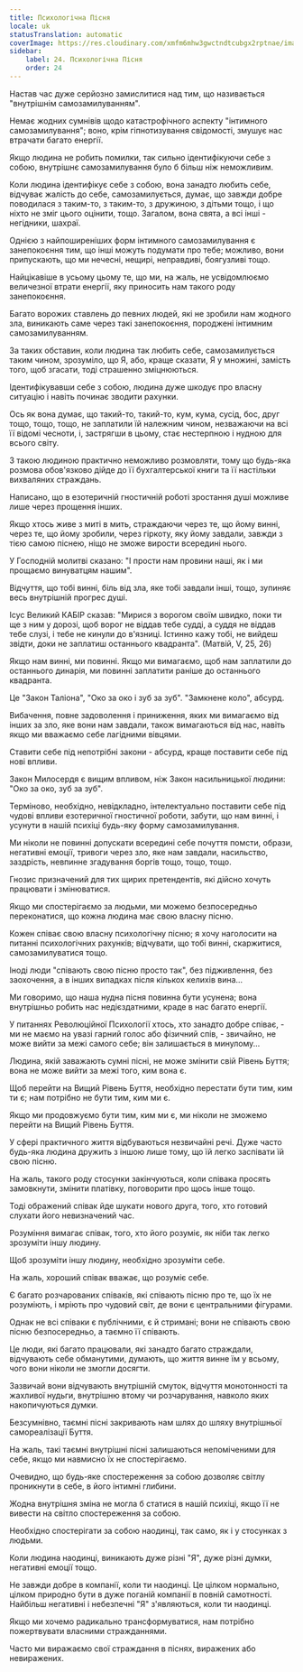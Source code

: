 ```yaml
---
title: Психологічна Пісня
locale: uk
statusTranslation: automatic
coverImage: https://res.cloudinary.com/xmfm6mhw3gwctndtcubgx2rptnae/image/upload/v1740468922/small_cover_tratado_de_psicologia_revolucionaria_a4c0dca4e0.webp
sidebar:
    label: 24. Психологічна Пісня
    order: 24
---
```

Настав час дуже серйозно замислитися над тим, що називається "внутрішнім самозамилуванням".

Немає жодних сумнівів щодо катастрофічного аспекту "інтимного самозамилування"; воно, крім гіпнотизування свідомості, змушує нас втрачати багато енергії.

Якщо людина не робить помилки, так сильно ідентифікуючи себе з собою, внутрішнє самозамилування було б більш ніж неможливим.

Коли людина ідентифікує себе з собою, вона занадто любить себе, відчуває жалість до себе, самозамилується, думає, що завжди добре поводилася з таким-то, з таким-то, з дружиною, з дітьми тощо, і що ніхто не зміг цього оцінити, тощо. Загалом, вона свята, а всі інші - негідники, шахраї.

Однією з найпоширеніших форм інтимного самозамилування є занепокоєння тим, що інші можуть подумати про тебе; можливо, вони припускають, що ми нечесні, нещирі, неправдиві, боягузливі тощо.

Найцікавіше в усьому цьому те, що ми, на жаль, не усвідомлюємо величезної втрати енергії, яку приносить нам такого роду занепокоєння.

Багато ворожих ставлень до певних людей, які не зробили нам жодного зла, виникають саме через такі занепокоєння, породжені інтимним самозамилуванням.

За таких обставин, коли людина так любить себе, самозамилується таким чином, зрозуміло, що Я, або, краще сказати, Я у множині, замість того, щоб згасати, тоді страшенно зміцнюються.

Ідентифікувавши себе з собою, людина дуже шкодує про власну ситуацію і навіть починає зводити рахунки.

Ось як вона думає, що такий-то, такий-то, кум, кума, сусід, бос, друг тощо, тощо, тощо, не заплатили їй належним чином, незважаючи на всі її відомі чесноти, і, застрягши в цьому, стає нестерпною і нудною для всього світу.

З такою людиною практично неможливо розмовляти, тому що будь-яка розмова обов'язково дійде до її бухгалтерської книги та її настільки вихваляних страждань.

Написано, що в езотеричній гностичній роботі зростання душі можливе лише через прощення інших.

Якщо хтось живе з миті в мить, страждаючи через те, що йому винні, через те, що йому зробили, через гіркоту, яку йому завдали, завжди з тією самою піснею, ніщо не зможе вирости всередині нього.

У Господній молитві сказано: "І прости нам провини наші, як і ми прощаємо винуватцям нашим".

Відчуття, що тобі винні, біль від зла, яке тобі завдали інші, тощо, зупиняє весь внутрішній прогрес душі.

Ісус Великий КАБІР сказав: "Мирися з ворогом своїм швидко, поки ти ще з ним у дорозі, щоб ворог не віддав тебе судді, а суддя не віддав тебе слузі, і тебе не кинули до в'язниці. Істинно кажу тобі, не вийдеш звідти, доки не заплатиш останнього квадранта". (Матвій, V, 25, 26)

Якщо нам винні, ми повинні. Якщо ми вимагаємо, щоб нам заплатили до останнього динарія, ми повинні заплатити раніше до останнього квадранта.

Це "Закон Таліона", "Око за око і зуб за зуб". "Замкнене коло", абсурд.

Вибачення, повне задоволення і приниження, яких ми вимагаємо від інших за зло, яке вони нам завдали, також вимагаються від нас, навіть якщо ми вважаємо себе лагідними вівцями.

Ставити себе під непотрібні закони - абсурд, краще поставити себе під нові впливи.

Закон Милосердя є вищим впливом, ніж Закон насильницької людини: "Око за око, зуб за зуб".

Терміново, необхідно, невідкладно, інтелектуально поставити себе під чудові впливи езотеричної гностичної роботи, забути, що нам винні, і усунути в нашій психіці будь-яку форму самозамилування.

Ми ніколи не повинні допускати всередині себе почуття помсти, образи, негативні емоції, тривоги через зло, яке нам завдали, насильство, заздрість, невпинне згадування боргів тощо, тощо, тощо.

Гнозис призначений для тих щирих претендентів, які дійсно хочуть працювати і змінюватися.

Якщо ми спостерігаємо за людьми, ми можемо безпосередньо переконатися, що кожна людина має свою власну пісню.

Кожен співає свою власну психологічну пісню; я хочу наголосити на питанні психологічних рахунків; відчувати, що тобі винні, скаржитися, самозамилуватися тощо.

Іноді люди "співають свою пісню просто так", без підживлення, без заохочення, а в інших випадках після кількох келихів вина...

Ми говоримо, що наша нудна пісня повинна бути усунена; вона внутрішньо робить нас недієздатними, краде в нас багато енергії.

У питаннях Революційної Психології хтось, хто занадто добре співає, - ми не маємо на увазі гарний голос або фізичний спів, - звичайно, не може вийти за межі самого себе; він залишається в минулому...

Людина, якій заважають сумні пісні, не може змінити свій Рівень Буття; вона не може вийти за межі того, ким вона є.

Щоб перейти на Вищий Рівень Буття, необхідно перестати бути тим, ким ти є; нам потрібно не бути тим, ким ми є.

Якщо ми продовжуємо бути тим, ким ми є, ми ніколи не зможемо перейти на Вищий Рівень Буття.

У сфері практичного життя відбуваються незвичайні речі. Дуже часто будь-яка людина дружить з іншою лише тому, що їй легко заспівати їй свою пісню.

На жаль, такого роду стосунки закінчуються, коли співака просять замовкнути, змінити платівку, поговорити про щось інше тощо.

Тоді ображений співак йде шукати нового друга, того, хто готовий слухати його невизначений час.

Розуміння вимагає співак, того, хто його розуміє, як ніби так легко зрозуміти іншу людину.

Щоб зрозуміти іншу людину, необхідно зрозуміти себе.

На жаль, хороший співак вважає, що розуміє себе.

Є багато розчарованих співаків, які співають пісню про те, що їх не розуміють, і мріють про чудовий світ, де вони є центральними фігурами.

Однак не всі співаки є публічними, є й стримані; вони не співають свою пісню безпосередньо, а таємно її співають.

Це люди, які багато працювали, які занадто багато страждали, відчувають себе обманутими, думають, що життя винне їм у всьому, чого вони ніколи не змогли досягти.

Зазвичай вони відчувають внутрішній смуток, відчуття монотонності та жахливої нудьги, внутрішню втому чи розчарування, навколо яких накопичуються думки.

Безсумнівно, таємні пісні закривають нам шлях до шляху внутрішньої самореалізації Буття.

На жаль, такі таємні внутрішні пісні залишаються непоміченими для себе, якщо ми навмисно їх не спостерігаємо.

Очевидно, що будь-яке спостереження за собою дозволяє світлу проникнути в себе, в його інтимні глибини.

Жодна внутрішня зміна не могла б статися в нашій психіці, якщо її не вивести на світло спостереження за собою.

Необхідно спостерігати за собою наодинці, так само, як і у стосунках з людьми.

Коли людина наодинці, виникають дуже різні "Я", дуже різні думки, негативні емоції тощо.

Не завжди добре в компанії, коли ти наодинці. Це цілком нормально, цілком природно бути в дуже поганій компанії в повній самотності. Найбільш негативні і небезпечні "Я" з'являються, коли ти наодинці.

Якщо ми хочемо радикально трансформуватися, нам потрібно пожертвувати власними стражданнями.

Часто ми виражаємо свої страждання в піснях, виражених або невиражених.


